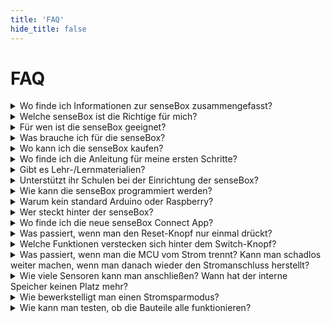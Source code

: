 ```yaml
---
title: 'FAQ'
hide_title: false
---
```


# FAQ

<details>
  <summary>Wo finde ich Informationen zur senseBox zusammengefasst?</summary>
  
Alle wichtigen Informationen zu den verschiedenen senseBoxen findest du [hier](https://sensebox.de/de/products)

</details>

<details>
  <summary>Welche senseBox ist die Richtige für mich?</summary>

Die [senseBox:edu](https://sensebox.kaufen/product/sensebox-edu) ist die speziell für den Einsatz im Bildungsbereich entwickelte Version der senseBox. Sie enthält neben der senseBox MCU Sensoren für Temperatur, Luftfeuchtigkeit, Luftdruck, Helligkeit, UV-Intensität, Entfernungen und Lärm, ein Display, ein WiFi- und ein SD-Karten-Modul sowie weitere elektronische Bauteile. Alle Bauteile befinden sich in einer aufgeräumten Kunststoffkiste und sind so auch bei regelmäßigem Einsatz immer gut geschützt und leicht zu überprüfen. Die [senseBox:mini](https://sensebox.kaufen/product/sensebox-mini) ist das Einstiegsset in die Welt der senseBox. Es enthält die senseBox MCU, das WiFi-Modul, das Display und den senseBox-Umweltsensor (Möglichkeit zur Messung von Temperatur, Luftfeuchtigkeit, Luftdruck und Innenraumluftqualität). Die senseBox:mini bietet so alles Nötige, um mit IoT-Projekten, wie zum Beispiel einem Homeserver oder einem Chatbot, zu starten. Die senseBox:mini ist außerdem als Klassenkiste erhältlich. Weitere Informationen zur senseBox:mini Klassenkiste finden Sie auf dem angehängten Infoblatt. Die [senseBox:home](https://sensebox.kaufen/product/sensebox-home) ist ein Bausatz für eine DIY-Umweltmessstation, welche ihre Messwerte online auf der openSenseMap teilen kann. Den Mikrocontroller und einige Grundkomponenten haben wir bereits als Set zusammengestellt. Alle weiteren Sensoren und Bauteile können selbständig ausgewählt und so eine individuelle Umweltmessstation kreiert werden. Den passenden Programmcode gibt es von uns dazu, es muss also nicht programmiert
werden.

</details>

<details>
  <summary>Für wen ist die senseBox geeignet?</summary>

Im Schulkontext empfehlen wir ein Mindestalter von 12 Jahren. Diese Empfehlung ist natürlich ganz stark vom Betreuungsschlüssel abhängig. Wir führen auch Workshops in Grundschulen durch.

</details>

<details>
  <summary>Was brauche ich für die senseBox?</summary>

In einer senseBox ist alles enthalten, was du brauchst. Mit Ausnahme eines Computers und einer Internetverbindung natürlich.

</details>

<details>
  <summary>Wo kann ich die senseBox kaufen?</summary>

Die senseBox ist in unserem eigenen Online Shop unter [sensebox.kaufen](https://sensebox.kaufen) erhältlich.

</details>

<details>
  <summary>Wo finde ich die Anleitung für meine ersten Schritte?</summary>

Hier in den Docs findest du Anleitungen für die ersten Schritte mit [Blockly für senseBox](/docs/boards/mcus2/mcus2-in-betrieb-nehmen) und und der [Arduino IDE](docs/category/arduino).

</details>

<details>
  <summary>Gibt es Lehr-/Lernmaterialien?</summary>

Ja! Die Arbeit mit der senseBox steht und fällt mit dem Material. Für die senseBox:edu und <b>senseBox:mini</b> findest du [Lehrmaterial](https://sensebox.de/de/material) und [Projekte](https://sensebox.de/de/projects/) auf unserer Website. Anleitungen für die <b>senseBox:home</b> findest du [hier](docs/category/aufbau-und-installation-1) in den Docs. Alle Materialien sind open educational ressources (OER) und somit frei verfügbar.

</details>

<details>
  <summary>Unterstützt ihr Schulen bei der Einrichtung der senseBox?</summary>

Ja! Kontaktiere uns einfach und wir schauen gemeinsam, wie wir die senseBox an deiner Schule einrichten können.

</details>

<details>
  <summary>Wie kann die senseBox programmiert werden?</summary>

Die senseBox kann grafisch über [Blockly für senseBox](https://blockly.sensebox.de/ardublockly/?board=sensebox-mcu) und [openroberta](https://lab.open-roberta.org/), oder textbasiert über die [Arduino IDE](https://www.arduino.cc/) programmiert werden. Mehr Informationen zum Umgang mit den Programmierumgebungen findest du in den [Docs](https://docs.sensebox.de/).

</details>

<details>
  <summary>Warum kein standard Arduino oder Raspberry?</summary>

Der Raspberry ist für den Einsatz mit Programmieranfängern zu kompliziert und für unsere Einsatzzwecke einfach überdimensioniert. Die senseBox MCU wurde speziell
auf Arduinobasis entwickelt und bietet alles, was auch ein standard Arduino bietet. Zusätzlich ermöglicht sie aber die browserbasierte Programmierung ohne Softwareinstallation und das einfache anstecken der Sensoren via JST-Kabel.

</details>

<details>
  <summary>Wer steckt hinter der senseBox?</summary>

Die senseBox enstand im Schülerlabor [GI@School](https://www.uni-muenster.de/Geoinformatics/gi-at-school/) der Universität Münster. Nach einer Förderung des Bundesministeriums für Bildung und Forschung fand 2018 die Ausgründung der [reedu GmbH & Co. KG](https://reedu.de/) statt, welche sich heute zusammen mit der Universität um alles rund um die senseBox kümmert.

</details>

<details>
  <summary>Wo finde ich die neue senseBox Connect App?</summary>

Du kannst die App im Apple [Appstore](https://apps.apple.com/ca/app/sensebox-connect/id1586961095?ign-mpt=uo%3D2) herunterladen. Weitere Informationen zur App und Verwendung der App findest unter [sensebox.de/app](https://sensebox.de/app)

  </details>

<details>
  <summary>Was passiert, wenn man den Reset-Knopf nur einmal drückt? </summary>

Die MCU startet den Sketch der momentan auf der MCU hochgeladen ist neu.

</details>

<details>
  <summary>Welche Funktionen verstecken sich hinter dem Switch-Knopf?  </summary>

Der Switch-Button lässt sich über Programmatisch mit der Initialisierung `Button switchButton(0);` ansteuern. Über die Zeile `switchButton.isPressed()` kannst du im Programm prüfen ob der Knopf gedrückt wurde. In einem [Beispielprojekt](https://sensebox.de/projects/de/2021-01-05-display) mit dem Display siehst du eine kurze Anleitung wie dieser funktioniert.

</details>

<details>
  <summary>Was passiert, wenn man die MCU vom Strom trennt? Kann man schadlos weiter machen, wenn man danach wieder den Stromanschluss herstellt? </summary>

Ja, du kannst einfach schadlos weitermachen. Achte nur darauf, dass das Prorgramm wieder "von vorne" startet und wieder zuerst die `setup()` Funktion ausführt.

</details>

<details>
  <summary>Wie viele Sensoren kann man anschließen? Wann hat der interne Speicher keinen Platz mehr?</summary>

So viele wie die senseBox Anschlüsse hat. Darüber hinaus kannst du zusätzliche I2C Sensoren mithifle des [Multiplexers](https://sensebox.kaufen/product/multiplexer) benutzen. Hier ist aber zu beachten, dass du ohne den Expander nicht zwei gleiche I2C Sensoren anschließen kannst. D.h. du kannst nicht 2x den HDC1080 an der gleichen MCU anschließen. Dafür bräuchtest du den Expander. Wieviel % des internen Speichers belegt wird, wird dir am Ende des Hochladens (über die ArduinoIDE) angezeigt. Bisher sind wir noch nicht an den Punkt gekommen an dem eine MCU "voll" war. Das war eher immer Hardwareseitig begrenzt (i.e. Anzahl der Anschlüsse) oder an die Übertragungsart (LoRa liegt das Limit bei ~14 Messwerten) gekopppelt.

</details>

<details>
  <summary>Wie bewerkstelligt man einen Stromsparmodus? </summary>

Nativ gibt es keinen Stromsparmodus. Du kannst die MCU aber stromsparend programmieren. Das kann u.a. bedeuten, dass nur alle 10 Minuten Messwerte hochgeladen werden und innerhalb dieser 10 Minuten "schlafen gelegt" wird. Dies kann entweder über diese [Library](https://www.arduino.cc/reference/en/libraries/arduino-low-power/lowpower.deepsleep/)
erfolgen, oder über andere Stromsparmaßnahmen (Wifi in der Zwischenzeit aus, Sensoren aus, ...)

</details>

<details>
  <summary>Wie kann man testen, ob die Bauteile alle funktionieren?</summary>

Falls du die [Arduino IDE und das senseBox Board Support Package installiert hast](/docs/category/arduino) kannst du in der Arduino IDE unter Datei->Beispiele->senseBox-Tests->mcu_component_test`` einen Sketch laden, der alle angeschlossenen Sensoren testet und erste Werte anzeigt. Wenn du deine Wifi Daten in Zeile 25 und 26 angibst, kannst du zusätzlich mithifle eines WiFi Bees die Verbindung zur openSenseMap testen. Nachdem du den Sketch hochgeladen hast, werden dir alle Instruktionen dazu im Seriellen Monitor angezeigt.

</details>
